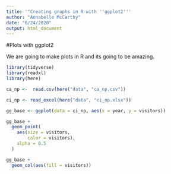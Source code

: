 ```yaml
---
title: '"Creating graphs in R with ''ggplot2'''
author: "Annabelle McCarthy"
date: "6/24/2020"
output: html_document
---
```


#Plots with ggplot2 

We are going to make plots in R and its going to be amazing. 

```r
library(tidyverse)
library(readxl)
library(here)
```
```r
ca_np <-  read.csv(here("data", "ca_np.csv"))
```

```r
ci_np <- read_excel(here("data", "ci_np.xlsx"))
```

```r
gg_base <- ggplot(data = ci_np, aes(x = year, y = visitors)) 

gg_base +
  geom_point(
    aes(size = visitors,
        color = visitors),
    alpha = 0.5
  )
```

```r
gg_base + 
  geom_col(aes(fill = visitors))
```



